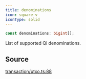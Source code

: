 ```yaml
---
title: denominations
icon: square-v
iconType: solid
---
```


```ts
const denominations: bigint[];
```

List of supported Qi denominations.

## Source

[transaction/utxo.ts:88](https://github.com/dominant-strategies/quais.js/blob/09cd60f427ec354a4d2a7f44048d42dc45cec47b/src/transaction/utxo.ts#L88)

